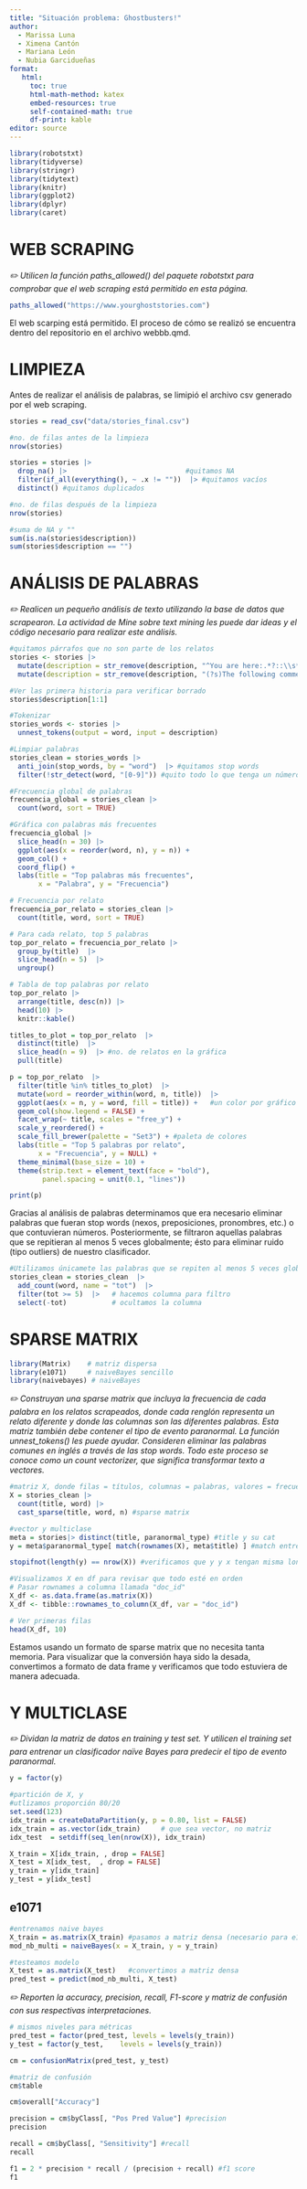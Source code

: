 ```yaml
---
title: "Situación problema: Ghostbusters!"
author:
  - Marissa Luna
  - Ximena Cantón
  - Mariana León
  - Nubia Garcidueñas
format:
   html:
     toc: true
     html-math-method: katex
     embed-resources: true 
     self-contained-math: true
     df-print: kable
editor: source
---
```


```r
library(robotstxt)
library(tidyverse)
library(stringr)
library(tidytext)
library(knitr)
library(ggplot2)
library(dplyr)
library(caret)
```

# WEB SCRAPING 
*✏️ Utilicen la función paths_allowed() del paquete robotstxt para comprobar que el web scraping está permitido en esta página.*

```r
paths_allowed("https://www.yourghoststories.com")
```
El web scarping está permitido. El proceso de cómo se realizó se encuentra dentro del repositorio en el archivo webbb.qmd. 

# LIMPIEZA
Antes de realizar el análisis de palabras, se limipió el archivo csv generado por el web scraping.  

```r
stories = read_csv("data/stories_final.csv") 
```

```r
#no. de filas antes de la limpieza
nrow(stories)
```

```r

stories = stories |>
  drop_na() |>                             #quitamos NA 
  filter(if_all(everything(), ~ .x != ""))  |> #quitamos vacíos 
  distinct() #quitamos duplicados
```

```r
#no. de filas después de la limpieza
nrow(stories)

#suma de NA y ""
sum(is.na(stories$description))
sum(stories$description == "")
```

# ANÁLISIS DE PALABRAS
*✏️ Realicen un pequeño análisis de texto utilizando la base de datos que scrapearon. La actividad de Mine sobre text mining les puede dar ideas y el código necesario para realizar este análisis.*

```r
#quitamos párrafos que no son parte de los relatos 
stories <- stories |>
  mutate(description = str_remove(description, "^You are here:.*?::\\s*"))  |>
  mutate(description = str_remove(description, "(?s)The following comments are submitted by users of this site.*$"))
```

```r
#Ver las primera historia para verificar borrado
stories$description[1:1]
```

```r
#Tokenizar
stories_words <- stories |>
  unnest_tokens(output = word, input = description)
```

```r
#Limpiar palabras
stories_clean = stories_words |>
  anti_join(stop_words, by = "word")  |> #quitamos stop words
  filter(!str_detect(word, "[0-9]")) #quito todo lo que tenga un número
```

```r
#Frecuencia global de palabras
frecuencia_global = stories_clean |>
  count(word, sort = TRUE)

#Gráfica con palabras más frecuentes
frecuencia_global |>
  slice_head(n = 30) |>
  ggplot(aes(x = reorder(word, n), y = n)) +
  geom_col() +
  coord_flip() +
  labs(title = "Top palabras más frecuentes",
       x = "Palabra", y = "Frecuencia")
```

```r
# Frecuencia por relato
frecuencia_por_relato = stories_clean |>
  count(title, word, sort = TRUE)

# Para cada relato, top 5 palabras
top_por_relato = frecuencia_por_relato |>
  group_by(title)  |>
  slice_head(n = 5)  |>
  ungroup()

# Tabla de top palabras por relato
top_por_relato |>
  arrange(title, desc(n)) |>
  head(10) |>
  knitr::kable()
```

```r
titles_to_plot = top_por_relato  |>
  distinct(title)  |>
  slice_head(n = 9)  |> #no. de relatos en la gráfica
  pull(title)

p = top_por_relato  |>
  filter(title %in% titles_to_plot)  |>
  mutate(word = reorder_within(word, n, title))  |>
  ggplot(aes(x = n, y = word, fill = title)) +   #un color por gráfico
  geom_col(show.legend = FALSE) +
  facet_wrap(~ title, scales = "free_y") +
  scale_y_reordered() +
  scale_fill_brewer(palette = "Set3") + #paleta de colores
  labs(title = "Top 5 palabras por relato",
       x = "Frecuencia", y = NULL) +
  theme_minimal(base_size = 10) +
  theme(strip.text = element_text(face = "bold"),
        panel.spacing = unit(0.1, "lines"))

print(p)

```

Gracias al análisis de palabras determinamos que era necesario eliminar palabras que fueran stop words (nexos, preposiciones, pronombres, etc.) o que contuvieran números. Posteriormente, se filtraron aquellas palabras que se repitieran al menos 5 veces globalmente; ésto para eliminar ruido (tipo outliers) de nuestro clasificador. 

```r
#Utilizamos únicamete las palabras que se repiten al menos 5 veces globalmente
stories_clean = stories_clean  |>
  add_count(word, name = "tot")  |>
  filter(tot >= 5)  |>   # hacemos columna para filtro
  select(-tot)           # ocultamos la columna
```

# SPARSE MATRIX

```r
library(Matrix)    # matriz dispersa
library(e1071)     # naiveBayes sencillo
library(naivebayes) # naiveBayes 
```

*✏️ Construyan una sparse matrix que incluya la frecuencia de cada palabra en los relatos scrapeados, donde cada renglón representa un relato diferente y donde las columnas son las diferentes palabras. Esta matriz también debe contener el tipo de evento paranormal. La función unnest_tokens() les puede ayudar. Consideren eliminar las palabras comunes en inglés a través de las stop words. Todo este proceso se conoce como un count vectorizer, que significa transformar texto a vectores.*

```r
#matriz X, donde filas = títulos, columnas = palabras, valores = frecuencias
X = stories_clean |>
  count(title, word) |>
  cast_sparse(title, word, n) #sparse matrix

#vector y multiclase 
meta = stories|> distinct(title, paranormal_type) #title y su cat
y = meta$paranormal_type[ match(rownames(X), meta$title) ] #match entre titles que devuelve la cat correcta

stopifnot(length(y) == nrow(X)) #verificamos que y y x tengan misma longitud 
```

```r
#Visualizamos X en df para revisar que todo esté en orden
# Pasar rownames a columna llamada "doc_id"
X_df <- as.data.frame(as.matrix(X))
X_df <- tibble::rownames_to_column(X_df, var = "doc_id")

# Ver primeras filas
head(X_df, 10)
```
Estamos usando un formato de sparse matrix que no necesita tanta memoria. Para visualizar que la conversión haya sido la desada, convertimos a formato de data frame y verificamos que todo estuviera de manera adecuada. 

# Y MULTICLASE
*✏️ Dividan la matriz de datos en training y test set. Y utilicen el training set para entrenar un clasificador naïve Bayes para predecir el tipo de evento paranormal.*

```r
y = factor(y)
```

```r
#partición de X, y 
#utlizamos proporción 80/20
set.seed(123)
idx_train = createDataPartition(y, p = 0.80, list = FALSE)
idx_train = as.vector(idx_train)     # que sea vector, no matriz
idx_test  = setdiff(seq_len(nrow(X)), idx_train)

X_train = X[idx_train, , drop = FALSE]
X_test = X[idx_test,  , drop = FALSE]
y_train = y[idx_train]
y_test = y[idx_test]
```


## e1071
```r
#entrenamos naive bayes 
X_train = as.matrix(X_train) #pasamos a matriz densa (necesario para e1017)
mod_nb_multi = naiveBayes(x = X_train, y = y_train)
```

```r
#testeamos modelo
X_test = as.matrix(X_test)   #convertimos a matriz densa 
pred_test = predict(mod_nb_multi, X_test)
```

*✏️ Reporten la accuracy, precision, recall, F1-score y matriz de confusión con sus respectivas interpretaciones.*

```r
# mismos niveles para métricas
pred_test = factor(pred_test, levels = levels(y_train))
y_test = factor(y_test,    levels = levels(y_train))

cm = confusionMatrix(pred_test, y_test)
```

```r
#matriz de confusión
cm$table
```

```r
cm$overall["Accuracy"] 
```

```r
precision = cm$byClass[, "Pos Pred Value"] #precision
precision
```

```r
recall = cm$byClass[, "Sensitivity"] #recall
recall
```

```r
f1 = 2 * precision * recall / (precision + recall) #f1 score
f1
```

